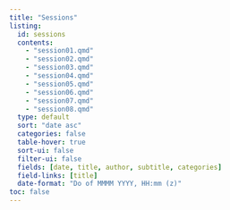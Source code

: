 ```yaml
---
title: "Sessions"
listing:
  id: sessions
  contents:
    - "session01.qmd"
    - "session02.qmd"
    - "session03.qmd"
    - "session04.qmd"
    - "session05.qmd"
    - "session06.qmd"
    - "session07.qmd"
    - "session08.qmd"
  type: default
  sort: "date asc"
  categories: false
  table-hover: true
  sort-ui: false
  filter-ui: false
  fields: [date, title, author, subtitle, categories]
  field-links: [title]
  date-format: "Do of MMMM YYYY, HH:mm (z)"
toc: false
---
```


::: {#sessions}
:::
